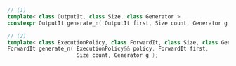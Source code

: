 ```cpp
// (1)
template< class OutputIt, class Size, class Generator >
constexpr OutputIt generate_n( OutputIt first, Size count, Generator g );

// (2)
template< class ExecutionPolicy, class ForwardIt, class Size, class Generator >
ForwardIt generate_n( ExecutionPolicy&& policy, ForwardIt first,
                      Size count, Generator g );
```
